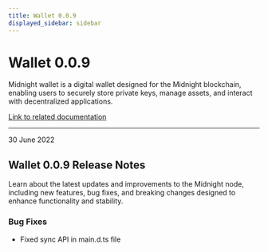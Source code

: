 ```yaml
---
title: Wallet 0.0.9
displayed_sidebar: sidebar
---
```


# Wallet 0.0.9

Midnight wallet is a digital wallet designed for the Midnight blockchain, enabling users to securely store private keys, manage assets, and interact with decentralized applications.

[Link to related documentation](../../learn/introduction/wallets)

---

<div 
  style={{
    marginTop: '0',
    fontSize: '1rem',
    fontWeight: 'normal',
    marginBottom: '0.5rem'
  }}
>
  30 June 2022
</div>

## Wallet 0.0.9 Release Notes

Learn about the latest updates and improvements to the Midnight node, including new features, bug fixes, and breaking changes designed to enhance functionality and stability.


### Bug Fixes

- Fixed sync API in main.d.ts file
